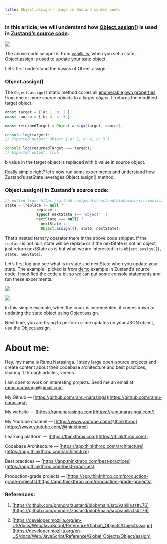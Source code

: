 ```yaml
---
title: Object.assign() usage in Zustand source code.
---
```


### In this article, we will understand how [Object.assign()](https://developer.mozilla.org/en-US/docs/Web/JavaScript/Reference/Global_Objects/Object/assign) is used in [Zustand’s source code](https://github.com/pmndrs/zustand/blob/main/src/vanilla.ts#L76).

![](https://cdn-images-1.medium.com/max/1000/1*EyRIG5AtyItQSDOHES6hsA.png)

The above code snippet is from [vanilla.ts](https://github.com/pmndrs/zustand/blob/main/src/vanilla.ts#L76), when you set a state, Object.assign is used to update your state object.

Let’s first understand the basics of Object.assign:

### Object.assign()

The `Object.assign()` static method copies all [enumerable](https://developer.mozilla.org/en-US/docs/Web/JavaScript/Reference/Global_Objects/Object/propertyIsEnumerable) [own properties](https://developer.mozilla.org/en-US/docs/Web/JavaScript/Reference/Global_Objects/Object/hasOwn) from one or more *source objects* to a *target object*. It returns the modified target object.

```javascript
const target = { a: 1, b: 2 };
const source = { b: 4, c: 5 };

const returnedTarget = Object.assign(target, source);

console.log(target);
// Expected output: Object { a: 1, b: 4, c: 5 }

console.log(returnedTarget === target);
// Expected output: true
```

b value in the target object is replaced with b value in source object.

Really simple right? let’s now run some experiments and understand how Zustand’s setState leverages Object.assign() method.

### Object.assign() in Zustand’s source code:

```javascript
// pulled from: https://github.com/pmndrs/zustand/blob/main/src/vanilla.ts#L76
state = (replace != null ? 
              replace : 
              typeof nextState !== "object" || 
              nextState === null) ? 
                nextState : 
                Object.assign({}, state, nextState);
```

That’s nested ternary operator there in the above code snippet. if the `replace` is not null, state will be replace or if the nextState is not an object, just return nextState as is but what we are interested in is `Object.assign({}, state, newState)`.

Let’s first log and see what is in state and nextState when you update your state. The example I picked is from [demo](https://github.com/pmndrs/zustand/tree/main/examples/demo) example in Zustand’s source code. I modified the code a bit so we can put some console statements and run these experiments.

![](https://cdn-images-1.medium.com/max/1500/1*6_VK0nCD5AqYJQEQr5GtAg.png)

![](https://cdn-images-1.medium.com/max/1000/1*O8JfLEqI0ikMLlTTSfDnOA.png)

In this simple example, when the count is incremented, it comes down to updating the state object using Object.assign.

Next time, you are trying to perform some updates on your JSON object, use the Object.assign.

# **About me:**

Hey, my name is Ramu Narasinga. I study large open-source projects and create content about their codebase architecture and best practices, sharing it through articles, videos.

I am open to work on interesting projects. Send me an email at ramu.narasinga@gmail.com

My Github — [https://github.com/ramu-narasinga](https://github.com/ramu-narasinga)

My website — [https://ramunarasinga.com](https://ramunarasinga.com/)

My Youtube channel — [https://www.youtube.com/@thinkthroo](https://www.youtube.com/@thinkthroo)

Learning platform — [https://thinkthroo.com](https://thinkthroo.com/)

Codebase Architecture — [https://app.thinkthroo.com/architecture](https://app.thinkthroo.com/architecture)

Best practices — [https://app.thinkthroo.com/best-practices](https://app.thinkthroo.com/best-practices)

Production-grade projects — [https://app.thinkthroo.com/production-grade-projects](https://app.thinkthroo.com/production-grade-projects)

### References:

1. [https://github.com/pmndrs/zustand/blob/main/src/vanilla.ts#L76](https://github.com/pmndrs/zustand/blob/main/src/vanilla.ts#L76)
    
2. [https://developer.mozilla.org/en-US/docs/Web/JavaScript/Reference/Global\_Objects/Object/assign](https://developer.mozilla.org/en-US/docs/Web/JavaScript/Reference/Global_Objects/Object/assign)
